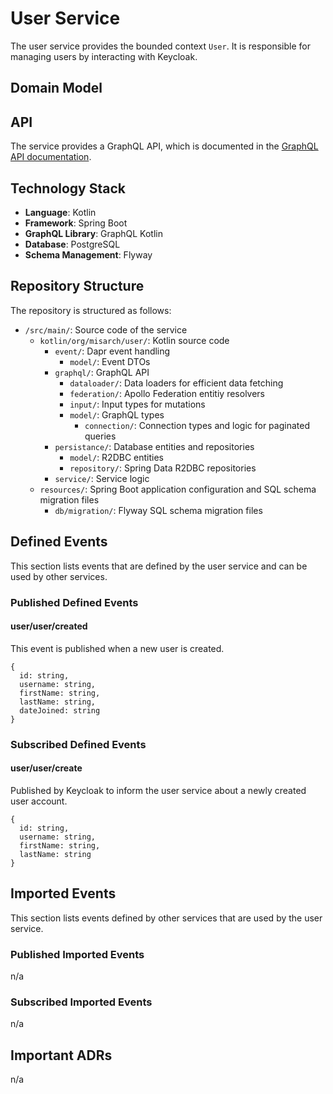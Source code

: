 
# User Service

The user service provides the bounded context `User`.
It is responsible for managing users by interacting with Keycloak.

## Domain Model

<CustomImage path="/renderedDiagrams/userDomainModel" width="320" height="187.25" />

## API

The service provides a GraphQL API, which is documented in the [GraphQL API documentation](/docs/graphql/user).

## Technology Stack

- **Language**: Kotlin
- **Framework**: Spring Boot
- **GraphQL Library**: GraphQL Kotlin
- **Database**: PostgreSQL
- **Schema Management**: Flyway

## Repository Structure

The repository is structured as follows:

<div className="repository-structure" >

- `/src/main/`: Source code of the service
  - `kotlin/org/misarch/user/`: Kotlin source code
    - `event/`: Dapr event handling
      - `model/`: Event DTOs
    - `graphql/`: GraphQL API
      - `dataloader/`: Data loaders for efficient data fetching
      - `federation/`: Apollo Federation entitiy resolvers
      - `input/`: Input types for mutations
      - `model/`: GraphQL types
        - `connection/`: Connection types and logic for paginated queries
    - `persistance/`: Database entities and repositories
      - `model/`: R2DBC entities
      - `repository/`: Spring Data R2DBC repositories
    - `service/`: Service logic
  - `resources/`: Spring Boot application configuration and SQL schema migration files
    - `db/migration/`: Flyway SQL schema migration files

</div>

## Defined Events

This section lists events that are defined by the user service and can be used by other services.

### Published Defined Events

#### user/user/created

This event is published when a new user is created.

```tsx
{
  id: string,
  username: string,
  firstName: string,
  lastName: string,
  dateJoined: string
}
```

### Subscribed Defined Events

#### user/user/create

Published by Keycloak to inform the user service about a newly created user account.

```tsx
{
  id: string,
  username: string,
  firstName: string,
  lastName: string
}
```

## Imported Events

This section lists events defined by other services that are used by the user service.

### Published Imported Events

n/a

### Subscribed Imported Events

n/a

## Important ADRs

n/a
